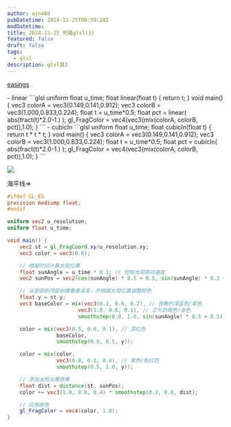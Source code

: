```yaml
---
author: ajn404
pubDatetime: 2024-11-25T00:59:28Z
modDatetime:
title: 2024-11-25 死磕glsl(3)
featured: false
draft: false
tags:
  - glsl
description: glsl其3
---
```



<ShaderTemplateAdd
  fragmentShader="
varying vec2 v_uv;
void main() {
  vec3 color = vec3(v_uv.x, v_uv.y, 0.0);
  gl_FragColor = vec4(color, 1.0);
}
  "
  client:load
/>

[easings](https://easings.net/)


<div class="grid grid-cols-3 gap-4">
- linear
<ShaderTemplateUrl  width="20" height="10" client:load />
```glsl
uniform float u_time;
float linear(float t) {
  return t;
}
void main() {
    vec3 colorA = vec3(0.149,0.141,0.912);
    vec3 colorB = vec3(1.000,0.833,0.224);
    float t = u_time*0.5;
    float pct = linear( abs(fract(t)*2.0-1.) );
    gl_FragColor = vec4(vec3(mix(colorA, colorB, pct)),1.0);
}
```
- cubicIn
<ShaderTemplateUrl width="20" height="10" fragmentShaderPath="/assets/glsl/draft/2.frag"  client:load />
```glsl
uniform float u_time;
float cubicIn(float t) {
  return t * t * t;
}
void main() {
    vec3 colorA = vec3(0.149,0.141,0.912);
    vec3 colorB = vec3(1.000,0.833,0.224);
    float t = u_time*0.5;
    float pct = cubicIn( abs(fract(t)*2.0-1.) );
    gl_FragColor = vec4(vec3(mix(colorA, colorB, pct)),1.0);
}
```
</div>

<ShaderTemplateUrl
  width="30"
  height="30"
  fragmentShaderPath="/assets/glsl/draft/3.frag"
  client:load
/>

![](/assets/webp/turner.webp)

<div class="flex justify-center">
  <p class="flex-1 text-right">海平线=></p>
  <ShaderTemplateUrl
    width="50"
    height="50"
    fragmentShaderPath="/assets/glsl/draft/4.frag"
    client:load
  />
</div>

```glsl
#ifdef GL_ES
precision mediump float;
#endif

uniform vec2 u_resolution;
uniform float u_time;

void main() {
    vec2 st = gl_FragCoord.xy/u_resolution.xy;
    vec3 color = vec3(0.0);

    // 根据时间计算太阳位置
    float sunAngle = u_time * 0.1; // 控制太阳移动速度
    vec2 sunPos = vec2(cos(sunAngle) * 0.5 + 0.5, sin(sunAngle) * 0.3 + 0.7); // 太阳在椭圆形轨迹上移动

    // 从底部到顶部创建垂直渐变，并根据太阳位置调整颜色
    float y = st.y;
    vec3 baseColor = mix(vec3(0.1, 0.0, 0.2), // 夜晚的深蓝色/紫色
                       vec3(1.0, 0.6, 0.1), // 正午的橙色/金色
                       smoothstep(0.0, 1.0, sin(sunAngle) * 0.5 + 0.5)); // 根据太阳高度调整颜色

    color = mix(vec3(0.5, 0.0, 0.1), // 深红色
                baseColor,
                smoothstep(0.0, 0.5, y));

    color = mix(color,
                vec3(0.8, 0.2, 0.4), // 紫色/粉红色
                smoothstep(0.5, 1.0, y));

    // 添加太阳光晕效果
    float dist = distance(st, sunPos);
    color += vec3(1.0, 0.8, 0.4) * smoothstep(0.2, 0.0, dist);

    // 应用颜色
    gl_FragColor = vec4(color, 1.0);
}
```

<ShaderTemplateUrl
  width="50"
  height="50"
  fragmentShaderPath="/assets/glsl/draft/5.frag"
  client:load
/>

